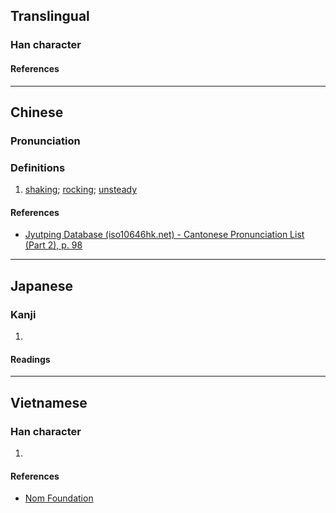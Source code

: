 {{character info}}
==Translingual==

===Han character===
{{Han char|rn=46|rad=山|as=04|sn=7|four=27247|canj=UNHE,XUNHE|ids=⿰山及}}

====References====
{{Han ref|kx=0308.170|dkj=07928|dj=0607.340|hdz=10764.180|uh=5C8B}}

----

==Chinese==
{{zh-forms}}

===Pronunciation===
{{zh-pron
|m=è
|c=ngap6,ap6
|mc=y
|oc=y
|cat=a
}}

===Definitions===
{{zh-hanzi}}

# {{lb|zh|obsolete}} [[shaking]]; [[rocking]]; [[unsteady]]

====References====
* [http://www.iso10646hk.net/jp/document/download.jsp Jyutping Database (iso10646hk.net) - Cantonese Pronunciation List (Part 2), p. 98]

----

==Japanese==

===Kanji===
{{ja-kanji|grade=|rs=山04}}

# {{rfdef|ja|sort=山04}}

====Readings====
{{ja-readings
|on=ごう
}}

----

==Vietnamese==

===Han character===
{{vi-readings|rs=山04|reading=gập}}

# {{rfdef|vi|sort=山04}}

====References====
* [http://nomfoundation.org/common/nom_details.php?codepoint=5c8b Nom Foundation]